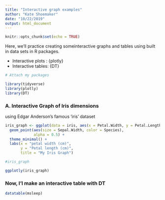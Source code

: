 ```yaml
---
title: "Interactive graph examples"
author: "Kate Shoemaker"
date: "10/22/2019"
output: html_document
---
```


```r
knitr::opts_chunk$set(echo = TRUE)
```

Here, we'll practice creating someinteractive graphs and tables using built in data sets in R packages.

- Interactive plots : {plotly}
- Interactive tables: {DT}

```r
# Attach my packages

library(tidyverse)
library(plotly)
library(DT)
```

### A. Interactive Graph of Iris dimensions

using Edgar Anderson's famous 'iris' dataset 

```r

iris_graph <- ggplot(data = iris, aes(x = Petal.Width, y = Petal.Length)) +
  geom_point(aes(size = Sepal.Width, color = Species),
             alpha = 0.5) +
  theme_minimal() +
  labs(x = "petal width (cm)",
       y = "Petal length (cm)",
       title = "My Iris Graph")

#iris_graph

ggplotly(iris_graph)
```

### Now, I'l make an interactive table with DT

```r
datatable(msleep)
```

